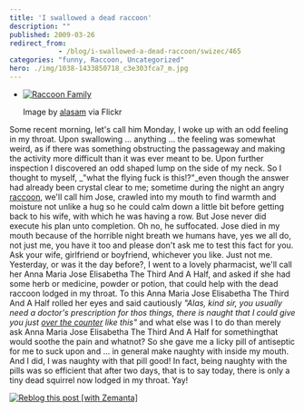 ```yaml
---
title: 'I swallowed a dead raccoon'
description: ""
published: 2009-03-26
redirect_from: 
            - /blog/i-swallowed-a-dead-raccoon/swizec/465
categories: "funny, Raccoon, Uncategorized"
hero: ./img/1038-1433850718_c3e303fca7_m.jpg
---
```

- [![Raccoon Family](./img/1038-1433850718_c3e303fca7_m.jpg "Raccoon Family")](http://www.flickr.com/photos/24176761@N00/1433850718)

  Image by [alasam](http://www.flickr.com/photos/24176761@N00/1433850718) via Flickr

Some recent morning, let&#x27;s call him Monday, I woke up with an odd feeling in my throat. Upon swallowing ... anything ... the feeling was somewhat weird, as if there was something obstructing the passageway and making the activity more difficult than it was ever meant to be. Upon further inspection I discovered an odd shaped lump on the side of my neck. So I thought to myself, _&quot;what the flying fuck is this!?&quot;_even though the answer had already been crystal clear to me; sometime during the night an angry [raccoon](http://en.wikipedia.org/wiki/Raccoon "Raccoon"), we&#x27;ll call him Jose, crawled into my mouth to find warmth and moisture not unlike a hug so he could calm down a little bit before getting back to his wife, with which he was having a row. But Jose never did execute his plan unto completion. Oh no, he suffocated. Jose died in my mouth because of the horrible night breath we humans have, yes we all do, not just me, you have it too and please don&#x27;t ask me to test this fact for you. Ask your wife, girlfriend or boyfriend, whichever you like. Just not me. Yesterday, or was it the day before?, I went to a lovely pharmacist, we&#x27;ll call her Anna Maria Jose Elisabetha The Third And A Half, and asked if she had some herb or medicine, powder or potion, that could help with the dead raccoon lodged in my throat. To this Anna Maria Jose Elisabetha The Third And A Half rolled her eyes and said cautiously _&quot;Alas, kind sir, you usually need a doctor&#x27;s prescription for thos things, there is naught that I could give you just [over the counter](http://en.wikipedia.org/wiki/Over-the-counter_drug "Over-the-counter drug") like this&quot;_ and what else was I to do than merely ask Anna Maria Jose Elisabetha The Third And A Half for somethingthat would soothe the pain and whatnot? So she gave me a licky pill of antiseptic for me to suck upon and ... in general make naughty with inside my mouth. And I did, I was naughty with that pill good! In fact, being naughty with the pills was so efficient that after two days, that is to say today, there is only a tiny dead squirrel now lodged in my throat. Yay!

[![Reblog this post \[with Zemanta\]](http://img.zemanta.com/reblog_e.png?x-id=8db47d6c-2197-40fa-ace1-a980c94a715e)](http://reblog.zemanta.com/zemified/8db47d6c-2197-40fa-ace1-a980c94a715e/ "Zemified by Zemanta")